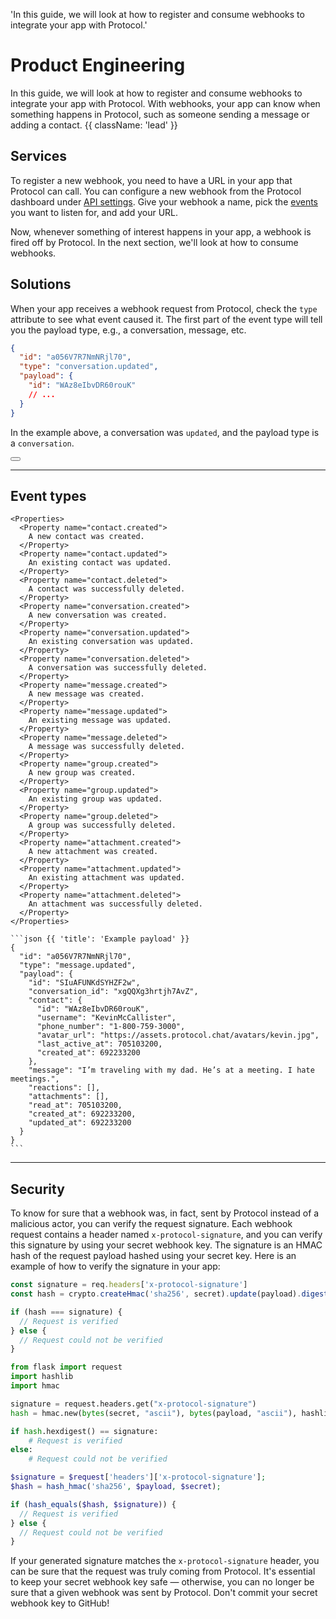   'In this guide, we will look at how to register and consume webhooks to integrate your app with Protocol.'

# Product Engineering

In this guide, we will look at how to register and consume webhooks to integrate your app with Protocol. With webhooks, your app can know when something happens in Protocol, such as someone sending a message or adding a contact. {{ className: 'lead' }}

## Services

To register a new webhook, you need to have a URL in your app that Protocol can call. You can configure a new webhook from the Protocol dashboard under [API settings](#). Give your webhook a name, pick the [events](#event-types) you want to listen for, and add your URL.

Now, whenever something of interest happens in your app, a webhook is fired off by Protocol. In the next section, we'll look at how to consume webhooks.

## Solutions

When your app receives a webhook request from Protocol, check the `type` attribute to see what event caused it. The first part of the event type will tell you the payload type, e.g., a conversation, message, etc.

```json {{ title: 'Example webhook payload' }}
{
  "id": "a056V7R7NmNRjl70",
  "type": "conversation.updated",
  "payload": {
    "id": "WAz8eIbvDR60rouK"
    // ...
  }
}
```

In the example above, a conversation was `updated`, and the payload type is a `conversation`.

<div className="not-prose">
  <Button
    href="#event-types"
    variant="text"
    arrow="right"
    children="See all event types"
  />
</div>

---

## Event types

<Row>
  <Col>

    <Properties>
      <Property name="contact.created">
        A new contact was created.
      </Property>
      <Property name="contact.updated">
        An existing contact was updated.
      </Property>
      <Property name="contact.deleted">
        A contact was successfully deleted.
      </Property>
      <Property name="conversation.created">
        A new conversation was created.
      </Property>
      <Property name="conversation.updated">
        An existing conversation was updated.
      </Property>
      <Property name="conversation.deleted">
        A conversation was successfully deleted.
      </Property>
      <Property name="message.created">
        A new message was created.
      </Property>
      <Property name="message.updated">
        An existing message was updated.
      </Property>
      <Property name="message.deleted">
        A message was successfully deleted.
      </Property>
      <Property name="group.created">
        A new group was created.
      </Property>
      <Property name="group.updated">
        An existing group was updated.
      </Property>
      <Property name="group.deleted">
        A group was successfully deleted.
      </Property>
      <Property name="attachment.created">
        A new attachment was created.
      </Property>
      <Property name="attachment.updated">
        An existing attachment was updated.
      </Property>
      <Property name="attachment.deleted">
        An attachment was successfully deleted.
      </Property>
    </Properties>

  </Col>
  <Col sticky>

    ```json {{ 'title': 'Example payload' }}
    {
      "id": "a056V7R7NmNRjl70",
      "type": "message.updated",
      "payload": {
        "id": "SIuAFUNKdSYHZF2w",
        "conversation_id": "xgQQXg3hrtjh7AvZ",
        "contact": {
          "id": "WAz8eIbvDR60rouK",
          "username": "KevinMcCallister",
          "phone_number": "1-800-759-3000",
          "avatar_url": "https://assets.protocol.chat/avatars/kevin.jpg",
          "last_active_at": 705103200,
          "created_at": 692233200
        },
        "message": "I’m traveling with my dad. He’s at a meeting. I hate meetings.",
        "reactions": [],
        "attachments": [],
        "read_at": 705103200,
        "created_at": 692233200,
        "updated_at": 692233200
      }
    }
    ```

  </Col>
</Row>

---

## Security

To know for sure that a webhook was, in fact, sent by Protocol instead of a malicious actor, you can verify the request signature. Each webhook request contains a header named `x-protocol-signature`, and you can verify this signature by using your secret webhook key. The signature is an HMAC hash of the request payload hashed using your secret key. Here is an example of how to verify the signature in your app:

<CodeGroup title="Verifying a request">

```js
const signature = req.headers['x-protocol-signature']
const hash = crypto.createHmac('sha256', secret).update(payload).digest('hex')

if (hash === signature) {
  // Request is verified
} else {
  // Request could not be verified
}
```

```python
from flask import request
import hashlib
import hmac

signature = request.headers.get("x-protocol-signature")
hash = hmac.new(bytes(secret, "ascii"), bytes(payload, "ascii"), hashlib.sha256)

if hash.hexdigest() == signature:
    # Request is verified
else:
    # Request could not be verified
```

```php
$signature = $request['headers']['x-protocol-signature'];
$hash = hash_hmac('sha256', $payload, $secret);

if (hash_equals($hash, $signature)) {
  // Request is verified
} else {
  // Request could not be verified
}
```

</CodeGroup>

If your generated signature matches the `x-protocol-signature` header, you can be sure that the request was truly coming from Protocol. It's essential to keep your secret webhook key safe — otherwise, you can no longer be sure that a given webhook was sent by Protocol. Don't commit your secret webhook key to GitHub!

